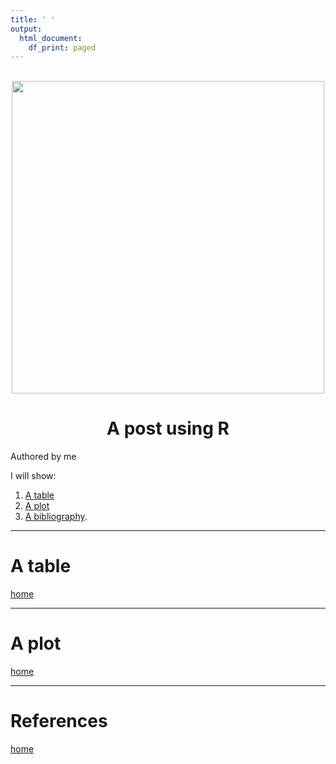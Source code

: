 ```yaml
---
title: ' '
output:
  html_document:
    df_print: paged
---
```



<br> 
<center><img src="cherryBlossom.png" width="500"></center>

<center><h1> A post using R </h1></center>


<div align="right">Authored by me </div>

<a id='home'></a>

I will show:

1. [A table](#table)
2. [A plot](#plot)
3. [A bibliography](#bib).

____

<a id='table'></a>

# A table

[home](#home)

____

<a id='plot'></a>

# A plot

[home](#home)

____

<a id='bib'></a>

# References

[home](#home)